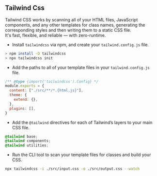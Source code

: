## Tailwind Css
Tailwind CSS works by scanning all of your HTML files, JavaScript components, and any other templates for class names, generating the corresponding styles and then writing them to a static CSS file.  
It's fast, flexible, and reliable — with zero-runtime.

- Install `tailwindcss` via npm, and create your `tailwind.config.js` file.
```bash
> npm install -D tailwindcss  
> npx tailwindcss init
```

- Add the paths to all of your template files in your `tailwind.config.js` file.
```javascript
/** @type {import('tailwindcss').Config} */
module.exports = {
  content: ["./src/**/*.{html,js}"],
  theme: {
    extend: {},
  },
  plugins: [],
}
```

- Add the `@tailwind` directives for each of Tailwind’s layers to your main CSS file.
```css
@tailwind base;
@tailwind components;
@tailwind utilities;
```

- Run the CLI tool to scan your template files for classes and build your CSS.
```bash
npx tailwindcss -i ./src/input.css -o ./src/output.css --watch
```